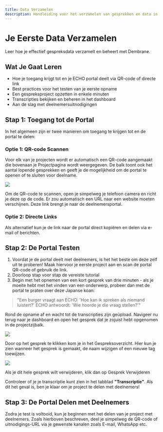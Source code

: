 ```yaml
---
title: Data Verzamelen
description: Handleiding voor het verzamelen van gesprekken en data in Dembrane
---
```


# Je Eerste Data Verzamelen

Leer hoe je effectief gespreksdata verzamelt en beheert met Dembrane.

## Wat Je Gaat Leren
- Hoe je toegang krijgt tot en je ECHO portal deelt via QR-code of directe link
- Best practices voor het testen van je eerste opname
- Een gespreksproject opzetten in enkele minuten
- Transcripties bekijken en beheren in het dashboard
- Aan de slag met deelnemersuitnodigingen


## Stap 1: Toegang tot de Portal

In het algemeen zijn er twee manieren om toegang te krijgen tot en de portal te delen:

### Optie 1: QR-code Scannen
Voor elk van je projecten wordt er automatisch een QR-code aangemaakt die bovenaan je Projectpagina wordt weergegeven. De balk toont ook het aantal lopende gesprekken en geeft je de mogelijkheid om de portal te openen of te sluiten voor deelname.

![](/img7.png)

Om de QR-code te scannen, open je simpelweg je telefoon camera en richt je deze op de code. Er zou automatisch een URL naar een website moeten verschijnen. Deze link brengt je naar de deelnemersportal.

### Optie 2: Directe Links
Als alternatief kun je de link naar de portal direct kopiëren en delen via e-mail of berichten.

## Stap 2: De Portal Testen

1. Voordat je de portal deelt met deelnemers, is het het beste om deze zelf uit te proberen! Maak hiervoor je eerste project aan en scan de portal QR-code of gebruik de link.
2. Doorloop stap voor stap de vereiste tutorial
3. Begin met het opnemen van een kort gesprek van drie minuten - als je moeite hebt met het vinden van een onderwerp, probeer dan met de portal te praten over deze Japanse koan:

> "Een burger vraagt aan ECHO: 'Hoe kan ik spreken als niemand luistert?' ECHO antwoordt: 'Wie hoorde je die vraag stellen?'"

Rond de opname af en wacht tot de transcripties zijn geüpload. Navigeer nu terug naar je dashboard en open het gesprek dat je zojuist hebt opgenomen in de projectzijbalk.

![](/img11.png)

Door op het gesprek te klikken kom je in het Gespreksoverzicht. Hier kun je zien wanneer het gesprek is gemaakt, de naam wijzigen of een nieuwe tag toewijzen.

![](/img10.png)

Als je dit hele gesprek wilt verwijderen, klik dan op <span className="text-red-500">Gesprek Verwijderen</span>

Controleer of je je transcriptie kunt zien in het tabblad **"Transcriptie"**. Als dit het geval is, ben je klaar om je project te delen met deelnemers!

## Stap 3: De Portal Delen met Deelnemers

Zodra je test is voltooid, kun je beginnen met het delen van je project met deelnemers. Zoals hierboven beschreven, deel je simpelweg de QR-code of uitnodigings-URL via je gewenste kanalen zoals E-mail, WhatsApp etc. 